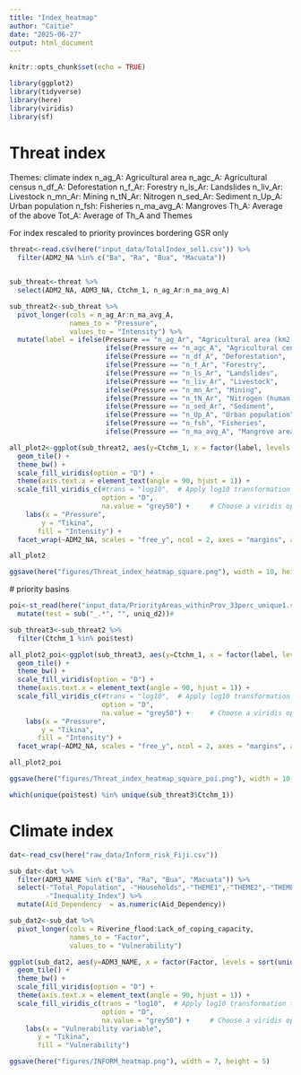 ```yaml
---
title: "Index_heatmap"
author: "Caitie"
date: "2025-06-27"
output: html_document
---
```


```r
knitr::opts_chunk$set(echo = TRUE)
```

```r
library(ggplot2)
library(tidyverse)
library(here)
library(viridis)
library(sf)
```


# Threat index

Themes: climate index
n_ag_A: Agricultural area
n_agc_A: Agricultural census
n_df_A: Deforestation
n_f_Ar: Forestry
n_ls_Ar: Landslides
n_liv_Ar: Livestock
n_mn_Ar: Mining
n_tN_Ar: Nitrogen
n_sed_Ar: Sediment
n_Up_A: Urban population
n_fsh: Fisheries
n_ma_avg_A: Mangroves
Th_A: Average of the above
Tot_A: Average of Th_A and Themes

For index rescaled to priority provinces bordering GSR only

```r
threat<-read.csv(here("input_data/TotalIndex_sel1.csv")) %>% 
  filter(ADM2_NA %in% c("Ba", "Ra", "Bua", "Macuata"))


sub_threat<-threat %>%
  select(ADM2_NA, ADM3_NA, Ctchm_1, n_ag_Ar:n_ma_avg_A) 

sub_threat2<-sub_threat %>%
  pivot_longer(cols = n_ag_Ar:n_ma_avg_A, 
               names_to = "Pressure", 
               values_to = "Intensity") %>% 
  mutate(label = ifelse(Pressure == "n_ag_Ar", "Agricultural area (km2)",
                        ifelse(Pressure == "n_agc_A", "Agricultural census",
                        ifelse(Pressure == "n_df_A", "Deforestation",
                        ifelse(Pressure == "n_f_Ar", "Forestry",
                        ifelse(Pressure == "n_ls_Ar", "Landslides",
                        ifelse(Pressure == "n_liv_Ar", "Livestock",
                        ifelse(Pressure == "n_mn_Ar", "Mining",
                        ifelse(Pressure == "n_tN_Ar", "Nitrogen (human wastewater)",
                        ifelse(Pressure == "n_sed_Ar", "Sediment",
                        ifelse(Pressure == "n_Up_A", "Urban population",
                        ifelse(Pressure == "n_fsh", "Fisheries",
                        ifelse(Pressure == "n_ma_avg_A", "Mangrove area (km2)", NA)))))))))))))
```



```r

all_plot2<-ggplot(sub_threat2, aes(y=Ctchm_1, x = factor(label, levels = sort(unique(label), decreasing = T)), fill= Intensity)) + 
  geom_tile() +
  theme_bw() +
  scale_fill_viridis(option = "D") +
  theme(axis.text.x = element_text(angle = 90, hjust = 1)) +
  scale_fill_viridis_c(#trans = "log10",  # Apply log10 transformation to fill
                       option = "D",
                       na.value = "grey50") +     # Choose a viridis option (A, B, C, D))
    labs(x = "Pressure",
        y = "Tikina",
       fill = "Intensity") +
  facet_wrap(~ADM2_NA, scales = "free_y", ncol = 2, axes = "margins", axis.labels = "margins")

all_plot2
```
```r
ggsave(here("figures/Threat_index_heatmap_square.png"), width = 10, height = 10)
```

 # priority basins
```r
poi<-st_read(here("input_data/PriorityAreas_withinProv_33perc_unique1.shp")) %>% 
  mutate(test = sub("_.*", "", uniq_d2))# 
```

```r

sub_threat3<-sub_threat2 %>%
  filter(Ctchm_1 %in% poi$test)

```

```r

all_plot2_poi<-ggplot(sub_threat3, aes(y=Ctchm_1, x = factor(label, levels = sort(unique(label), decreasing = T)), fill= Intensity)) + 
  geom_tile() +
  theme_bw() +
  scale_fill_viridis(option = "D") +
  theme(axis.text.x = element_text(angle = 90, hjust = 1)) +
  scale_fill_viridis_c(#trans = "log10",  # Apply log10 transformation to fill
                       option = "D",
                       na.value = "grey50") +     # Choose a viridis option (A, B, C, D))
    labs(x = "Pressure",
        y = "Tikina",
       fill = "Intensity") +
  facet_wrap(~ADM2_NA, scales = "free_y", ncol = 2, axes = "margins", axis.labels = "margins")

all_plot2_poi
```
```r
ggsave(here("figures/Threat_index_heatmap_square_poi.png"), width = 10, height = 10)
```

```r
which(unique(poi$test) %in% unique(sub_threat3$Ctchm_1))
```


# Climate index

```r
dat<-read_csv(here("raw_data/Inform_risk_Fiji.csv"))

sub_dat<-dat %>%
  filter(ADM3_NAME %in% c("Ba", "Ra", "Bua", "Macuata")) %>%
  select(-"Total_Population", -"Households",-"THEME1",-"THEME2",-"THEME3", -"THEMES", -"INFORM_risk", -"RISK_class",
         -"Inequality_Index") %>% 
  mutate(Aid_Dependency  = as.numeric(Aid_Dependency))

sub_dat2<-sub_dat %>%
  pivot_longer(cols = Riverine_flood:Lack_of_coping_capacity, 
               names_to = "Factor", 
               values_to = "Vulnerability")
```

```r
ggplot(sub_dat2, aes(y=ADM3_NAME, x = factor(Factor, levels = sort(unique(Factor), decreasing = T)), fill= Vulnerability)) + 
  geom_tile() +
  theme_bw() +
  scale_fill_viridis(option = "D") +
  theme(axis.text.x = element_text(angle = 90, hjust = 1)) +
  scale_fill_viridis_c(trans = "log10",  # Apply log10 transformation to fill
                       option = "D",
                       na.value = "grey50") +     # Choose a viridis option (A, B, C, D))
    labs(x = "Vulnerability variable",
       y = "Tikina",
       fill = "Vulnerability") 
```
```r
ggsave(here("figures/INFORM_heatmap.png"), width = 7, height = 5)
```

